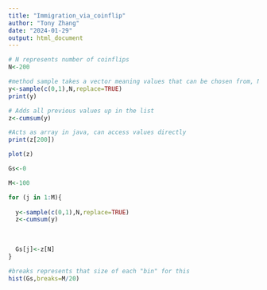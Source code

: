 ```yaml
---
title: "Immigration_via_coinflip"
author: "Tony Zhang"
date: "2024-01-29"
output: html_document
---
```


```r
# N represents number of coinflips
N<-200
```

```r
#method sample takes a vector meaning values that can be chosen from, N representing the amount of times to sample. and Replace = true, means to sample with replacement
y<-sample(c(0,1),N,replace=TRUE)
print(y)
```

```r
# Adds all previous values up in the list
z<-cumsum(y)

#Acts as array in java, can access values directly
print(z[200])
```

```r
plot(z)
```

```r
Gs<-0
```

```r
M<-100
```

```r
for (j in 1:M){
  
  y<-sample(c(0,1),N,replace=TRUE)
  z<-cumsum(y) 
  
  
  
  Gs[j]<-z[N]
}

```

```r
#breaks represents that size of each "bin" for this 
hist(Gs,breaks=M/20)
```
